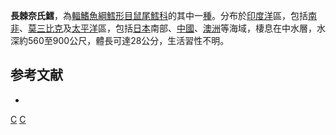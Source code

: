 {{Speciesbox
| taxon = Nezumia spinosa
| status = NE
| status_system = IUCN3.1
| binomial_authority = [[Gilbert|Gilbert]] & [[Hubbs|Hubbs]], 1916
| synonyms = *''Lionurus spinosus''<br /><small>Gilbert & Hubbs, 1916</small>
}}
'''長棘奈氏鱈'''，為[[輻鰭魚綱|輻鰭魚綱]][[鱈形目|鱈形目]][[鼠尾鱈科|鼠尾鱈科]]的其中一[[種|種]]。分布於[[印度洋|印度洋]]區，包括[[南非|南非]]、[[莫三比克|莫三比克]]及[[太平洋|太平洋]]區，包括[[日本|日本]]南部、[[中國|中國]]、[[澳洲|澳洲]]等海域，棲息在中水層，水深約560至900公尺，體長可達28公分，生活習性不明。

==参考文献==
*{{FishBase_species|genus=Nezumia|species=spinosa|year=2011|month=12}}

{{taxonbar}}
[[Category:_1916年描述的鱼类|C]]
[[Category:奈氏鱈屬|C]]